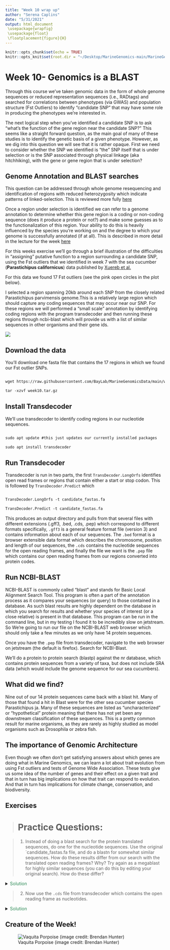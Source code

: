 ```yaml
---
title: "Week 10 wrap up"
author: "Serena Caplins"
date: "5/31/2021"
output: html_document
 \usepackage{wrapfig}
 \usepackage{float}
 \floatplacement{figure}{H}
---
```


```r
knitr::opts_chunk$set(echo = TRUE)
knitr::opts_knit$set(root.dir = "~/Desktop/MarineGenomics-main/MarineGenomics/data/Week10/MarineGenomicsData/Week10")
```

# Week 10- Genomics is a BLAST


Through this course we've taken genomic data in the form of whole genome sequences or reduced representation sequences (i.e., RADtags) and searched for correlations between phenotypes (via GWAS) and population structure (Fst Outliers) to identify "candidate SNP" that may have some role in producing the phenotypes we're interested in. 

The next logical step when you've identified a candidate SNP is to ask "what's the function of the gene region near the candidate SNP?" This seems like a straight forward question, as the main goal of many of these studies is to identify the genetic basis of a given phenotype. However, as we dig into this question we will see that it is rather opaque. First we need to consider whether the SNP we identified is "the" SNP itself that is under selection or is the SNP associated through physical linkage (aka hitchhiking), with the gene or gene region that is under selection?

## Genome Annotation and BLAST searches
This question can be addressed through whole genome resequencing and identification of regions with reduced heterozygosity which indicate patterns of linked-selection. This is reviewed more fully [here](http://cooplab.github.io/popgen-notes/#the-effect-of-linked-selection-on-patterns-of-neutral-diversity)

Once a region under selection is identified we can refer to a genome annotation to determine whether this gene region is a coding or non-coding sequence (does it produce a protein or not?) and make some guesses as to the functionalization of this region. Your ability to do this is heavily influenced by the species you're working on and the degree to which your genome is successfully annotated (if at all). This is described in more detail in the lecture for the week [here]()

For this weeks exercise we'll go through a brief illustration of the difficulties in "assigning" putative function to a region surrounding a candidate SNP, using the Fst outliers that we identified in week 7 with the sea cucumber (**Parastichipus californicus**) data published by [Xuereb et al.](http://www2.bio.ulaval.ca/louisbernatchez/pdf/(417)%20Xuereb_Molecular_Ecology_2018.pdf) 

For this data we found 17 Fst outliers (see the pink open circles in the plot below). 

I selected a region spanning 20kb around each SNP from the closely related Parastichipus parvimensis genome.This is a relatively large region which should capture any coding sequences that may occur near our SNP. For these regions we will performed a "small scale" annotation by identifying coding regions with the program transdecoder and then running these regions through ncbi-blast which will provide us with a list of similar sequences in other organisms and their gene ids.     

![](figs/week10_figure.png)

## Download the data

You'll download one fasta file that contains the 17 regions in which we found our Fst outlier SNPs.

```html

wget https://raw.githubusercontent.com/BayLab/MarineGenomicsData/main/week10.tar.gz

tar -xzvf week10.tar.gz

```



## Install Transdecoder

We'll use transdecoder to identify coding regions in our nucleotide sequences. 

```html

sudo apt update #this just updates our currently installed packages

sudo apt install transdecoder

```


## Run Transdecoder

Transdecoder is run in two parts, the first `TransDecoder.LongOrfs` identifies open read frames or regions that contain either a start or stop codon. This is followed by `TransDecoder.Predict` which 

```html

TransDecoder.LongOrfs -t candidate_fastas.fa

TransDecoder.Predict -t candidate_fastas.fa

```

This produces an output directory and pulls from that several files with different extensions (.gff3, .bed, .cds, .pep) which correspond to different formats specifically, `.gff3` is a general feature format file (version 3) and contains information about each of our sequences. The `.bed` format is a browser extensible data format which describes the chromosome, position and length of our sequences, the `.cds` contains the nucleotide sequences for the open reading frames, and finally the file we want is the `.pep` file which contains our open reading frames from our regions converted into protein codes.

## Run NCBI-BLAST

NCBI-BLAST is commonly called "blast" and stands for Basic Local Alignment Search Tool. This program is often a part of the annotation process as it compares your sequences (or query) to those contained in a database. As such blast results are highly dependent on the database in which you search for results and whether your species of interest (or a close relative) is present in that database. This program can be run in the command line, but in my testing I found it to be incredibly slow on jetstream. So We're going to run our file on the NCBI-BLAST web browser which should only take a few minutes as we only have 14 protein sequences. 

Once you have the `.pep` file from transdecoder, navigate to the web browser on jetstream (the default is firefox). Search for NCBI-Blast. 

We'll do a protein to protein search (blastp) against the nr database, which contains protein sequences from a variety of taxa, but does not include SRA data (which would include the genome sequence for our sea cucumbers). 


## What did we find?

Nine out of our 14 protein sequences came back with a blast hit. Many of those that found a hit in Blast were for the other sea cucumber species Parastichipus ja. Many of these sequences are listed as "uncharacterized" or "hypothetical" protein meaning that there has not yet been any downstream classification of these sequences. This is a pretty common result for marine organisms, as they are rarely as highly studied as model organisms such as Drosophila or zebra fish. 


## The importance of Genomic Architecture

Even though we often don't get satisfying answers about which genes are doing what in Marine Genomics, we can learn a lot about trait evolution from using Fst outliers and tests of Genome Wide Association. These tests give us some idea of the number of genes and their effect on a given trait and that in turn has big implications on how that trait can respond to evolution. And that in turn has implications for climate change, conservation, and biodiversity.  



## Exercises

> # Practice Questions:

> 1. Instead of doing a blast search for the protein translated sequences, do one for the nucleotide sequences. Use the original `candidate_fastas.fa file, and do a blastn for somewhat similar sequences. How do these results differ from our search with the translated open reading frames? Why? Try again as a megablast for highly similar sequences (you can do this by editing your original search). How do these differ?

<details><summary><span style="color: SeaGreen;">Solution</span></summary>
<p>

```r
#coming soon :) 
```
</p>
</details>


> 2. Now use the `.cds` file from transdecoder which contains the open reading frame as nucleotides. 

<details><summary><span style="color: SeaGreen;">Solution</span></summary>
<p>

```r
#coming soon :) 
```
</p>
</details>

## Creature of the Week!
![Vaquita Porpoise (image credit: Brendan Hunter)](./figs/creatures/vaquitaporpoise.jpg)